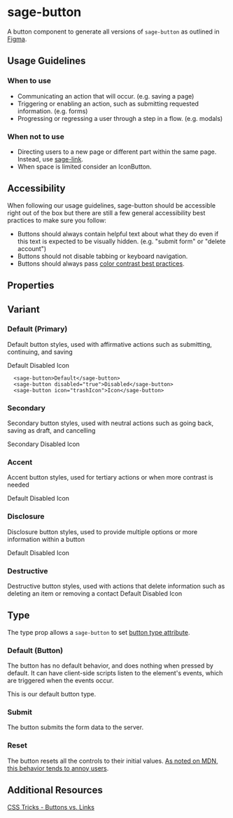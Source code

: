 # sage-button

A button component to generate all versions of `sage-button` as outlined in [Figma](https://www.figma.com/file/sMbtLUHSt2vfKgKjyQ3052/%F0%9F%A7%A9-Sage-components?node-id=3%3A15&t=dIcvX1VtOu0FL0VE-0).

## Usage Guidelines

### When to use

- Communicating an action that will occur. (e.g. saving a page)
- Triggering or enabling an action, such as submitting requested information. (e.g. forms)
- Progressing or regressing a user through a step in a flow. (e.g. modals)

### When not to use

- Directing users to a new page or different part within the same page. Instead, use [sage-link](/docs/webcomponents-sage-link--external).
- When space is limited consider an IconButton.

## Accessibility

When following our usage guidelines, sage-button should be accessible right out of the box but there are still a few general accessibility best practices to make sure you follow:

- Buttons should always contain helpful text about what they do even if this text is expected to be visually hidden. (e.g. "submit form" or "delete account")
- Buttons should not disable tabbing or keyboard navigation.
- Buttons should always pass [color contrast best practices](https://www.w3.org/WAI/WCAG22/Understanding/contrast-minimum.html).

## Properties


## Variant

### Default (Primary)

Default button styles, used with affirmative actions such as submitting, continuing, and saving



  <sage-button>Default</sage-button>
  <sage-button disabled="true">Disabled</sage-button>
  <sage-button icon="trashIcon">Icon</sage-button>

```
  <sage-button>Default</sage-button>
  <sage-button disabled="true">Disabled</sage-button>
  <sage-button icon="trashIcon">Icon</sage-button>
```
### Secondary

Secondary button styles, used with neutral actions such as going back, saving as draft, and cancelling


  <sage-button variant="secondary">Secondary</sage-button>
  <sage-button variant="secondary" disabled="true">Disabled</sage-button>
  <sage-button variant="secondary" icon="trashIcon">Icon</sage-button>


### Accent

Accent button styles, used for tertiary actions or when more contrast is needed


  <sage-button variant="accent">Default</sage-button>
  <sage-button variant="accent" disabled="true">Disabled</sage-button>
  <sage-button variant="accent" icon="trashIcon">Icon</sage-button>


### Disclosure

Disclosure button styles, used to provide multiple options or more information within a button

  <sage-button variant="disclosure">Default</sage-button>
  <sage-button variant="disclosure" disabled="true">Disabled</sage-button>
  <sage-button variant="disclosure" icon="trashIcon">Icon</sage-button>

### Destructive

Destructive button styles, used with actions that delete information such as deleting an item or removing a contact
  <sage-button variant="destructive">Default</sage-button>
  <sage-button variant="destructive" disabled="true">Disabled</sage-button>
  <sage-button variant="destructive" icon="trashIcon">Icon</sage-button>

## Type

The type prop allows a `sage-button` to set [button type attribute](https://developer.mozilla.org/en-US/docs/Web/HTML/Element/button#attr-type).

### Default (Button)

The button has no default behavior, and does nothing when pressed by default. It can have client-side scripts listen to the element's events, which are triggered when the events occur.

This is our default button type.

### Submit

The button submits the form data to the server.

### Reset

The button resets all the controls to their initial values. [As noted on MDN, this behavior tends to annoy users](https://developer.mozilla.org/en-US/docs/Web/HTML/Element/button#attr-type).

## Additional Resources

[CSS Tricks - Buttons vs. Links](https://css-tricks.com/buttons-vs-links/)
